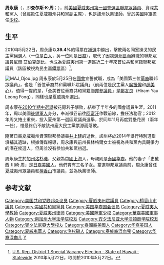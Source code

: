 {{Otheruses|subject=美國聯邦眾議員|other=其他名為「周永康」的人物|周永康 (消歧義)}}
{{Infobox Officeholder
| name= Charles K. Djou<br />周永康
| image= Charles Djou.jpg
| date of birth= {{birth_date_and_age|1970|8|9}}
| place of birth= {{USA}}[[加州|加州]][[洛杉磯|洛杉磯]]
| state= [[夏威夷州|夏威夷州]]
| district= 1
| term_start= 2010年5月25日
| term_end= 2011年1月5日
| preceded= 尼爾·艾伯克朗比
| succeeded= {{tsl|en|Colleen Hanabusa|花房若子}}
| party= '''[[共和黨_(美國)|共和黨]]'''
| spouse= 史黛西·川崎·周
| children = 3 
| profession= [[律師|律師]]
| religion=
| branch= {{flagicon image|Seal of the US Department of the Army.svg}} [[美國陸軍|美國陸軍]]
|unit         = {{flagicon image|Seal of the United States Army Reserve.svg}} {{Link-en|美國陸軍預備隊|United States Army Reserve}}
|rank         = {{flagicon image|US-O4 insignia.svg}} [[少校|少校]]
}}
'''周永康'''（{{lang-en|'''Charles K. Djou'''}}，即'''查尔斯·K·周'''；{{bd|1970年|8月9日||catIdx=Zhou周}}），前[[美國|美國]][[夏威夷州|夏威夷州]][[夏威夷州第一國會選區|第一國會選區]][[美國眾議員|聯邦眾議員]]、資深[[共和黨_(美國)|共和黨]]人（曾經擔任夏威夷州共和黨副主席），也是該州執業[[律師|律師]]，曾於[[美國陸軍|美國陸軍]]擔任[[少校|少校]]。

==生平==
2010年5月22日，周永康以'''39.4%'''的得票在[[補選|補選]]中勝出，擊敗兩名同室操戈的民主黨候選人（一位是[[白人|白人]]，另一位則是[[日裔美國人|日裔]]{{tsl|en|Colleen Hanabusa|花房若子}}），取代了因競選[[州長|州長]]而辭職的聯邦眾議員[[尼尔·阿伯克龙比|尼爾·艾伯克朗比]]，也成為夏威夷州第一選區近二十年來首位共和黨籍聯邦眾議員（該區被視為民主黨[[鐵票|鐵票]]區）<ref>[http://hawaii.gov/elections/results/2010/files/special2010.pdf  U.S. Rep. District 1 Special Vacancy Election - State of Hawaii - Statewide] {{Wayback|url=http://hawaii.gov/elections/results/2010/files/special2010.pdf |date=20120214222720 }} 2010年5月22日，取閱於2010年5月22日。</ref>。

[[File:MAJ_Djou.jpg|thumb]]
周永康於5月25日在[[美國國會|國會]]宣誓就職，成為「美國第三位[[華裔美國人|華裔]]聯邦眾議員」，也是「首位華裔共和黨聯邦眾議員」（前兩位是民主黨人[[吳振偉|吳振偉]]和[[趙美心|趙美心]]）。值得一提的是，「全美首位華裔共和黨籍[[美國參議院|聯邦參議員]]」是[[鄺友良|鄺友良]]（Hiram Yau Leong Fong），同樣也是夏威夷州選出。

周永康在[[2010年美國中期選舉|2010年期中選舉]]被花房若子擊敗，結束了半年多的國會議員生涯。2011年，周以美國[[後備軍人|後備軍人]]身分，奉派徵召前往[[阿富汗|阿富汗]]作戰前線，擔任法務官；2012年周又捲土重來，投入夏州第一選區眾議員選舉，於同年11月再度對壘花房（兩年一任），惟最終仍不敵該州龐大民主黨票源而落敗。

隨著日裔夏威夷州資深聯邦參議員[[丹尼爾·井上|井上建]]的逝世，該州將於2014年舉行特別選舉填補其遺缺，根據傳媒報導，周永康與前州長林格爾女士被視為共和黨內具競爭力的潛在候選人。但周並沒有參加共和黨初選。

周永康生於[[加州|加州]][[洛杉磯|洛杉磯]]，父親為[[中國|中國]][[上海|上海]]人，母親則是[[泰國华裔|泰國华裔]]。他的妻子「史黛西·川崎·周」是[[日裔美國人|日裔美國人]]，他們育有三名子女。當選聯邦眾議員前，周永康曾任夏威夷州眾議員和[[檀香山|檀香山]]市議員，並為執業律師。

==参考文献==
<div class="references-small">
<references></references>
</div>

{{DEFAULTSORT:Z}}
[[Category:美国共和党联邦众议员|Category:美国共和党联邦众议员]]
[[Category:夏威夷州眾議員|Category:夏威夷州眾議員]]
[[Category:檀香山市議員|Category:檀香山市議員]]
[[Category:美國共和黨黨員|Category:美國共和黨黨員]]
[[Category:美国华裔国会议员|Category:美国华裔国会议员]]
[[Category:夏威夷大學教師|Category:夏威夷大學教師]]
[[Category:夏威夷州律师|Category:夏威夷州律师]]
[[Category:美國陸軍少校|Category:美國陸軍少校]]
[[Category:華裔美國軍事人物|Category:華裔美國軍事人物]]
[[Category:南加州大学法学院校友|Category:南加州大学法学院校友]]
[[Category:宾夕法尼亚大学沃顿商学院校友|Category:宾夕法尼亚大学沃顿商学院校友]]
[[Category:賓夕法尼亞大學校友|Category:賓夕法尼亞大學校友]]
[[Category:泰國裔美國人|Category:泰國裔美國人]]
[[Category:华裔美国人|Category:华裔美国人]]
[[Category:夏威夷華人|Category:夏威夷華人]]
[[Category:洛杉磯人|Category:洛杉磯人]]
[[Category:泰族裔混血兒|Category:泰族裔混血兒]]
[[Category:华裔混血儿|Category:华裔混血儿]]
[[Category:周姓|Y]]